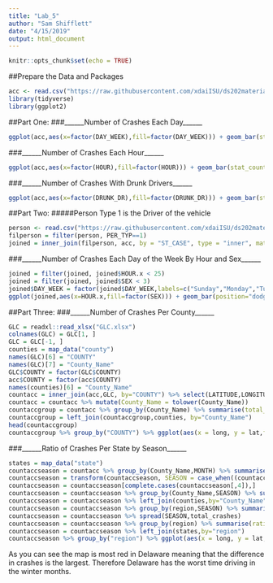 ```yaml
---
title: "Lab_5"
author: "Sam Shifflett"
date: "4/15/2019"
output: html_document
---
```


```r
knitr::opts_chunk$set(echo = TRUE)
```

##Prepare the Data and Packages
```r
acc <- read.csv("https://raw.githubusercontent.com/xdaiISU/ds202materials/master/hwlabs/fars2017/accident.csv", stringsAsFactors = FALSE)
library(tidyverse)
library(ggplot2)
```

##Part One:
###______Number of Crashes Each Day______
```r
ggplot(acc,aes(x=factor(DAY_WEEK),fill=factor(DAY_WEEK))) + geom_bar(stat_count='identity') + ylab('Number of Crashes') + xlab("Day of the Week") + scale_x_discrete(breaks=c(1,2,3,4,5,6,7),labels=c("Sunday","Monday","Tuesday","Wednesday","Thursday","Friday","Saturday")) + ggtitle("Number of Crashes Each Day") + guides(fill=guide_legend("Days of the Week"))
```

###______Number of Crashes Each Hour______
```r
ggplot(acc,aes(x=factor(HOUR),fill=factor(HOUR))) + geom_bar(stat_count='identity') + ylab('Number of Crashes Per Hour') + xlab("Hour of Day") + ggtitle("Number of Crashes Each Hour") + guides(fill=guide_legend("Days of the Month"))
```

###______Number of Crashes With Drunk Drivers______
```r
ggplot(acc,aes(x=factor(DRUNK_DR),fill=factor(DRUNK_DR))) + geom_bar(stat_count='identity') + ylab('Number of Crashes') + xlab("Number of Drunk Drivers") + ggtitle("Number of Crashes With Drunk Drivers")  + guides(fill=guide_legend("Number of Drunks"))
```

##Part Two:
#####Person Type 1 is the Driver of the vehicle
```r
person <- read.csv("https://raw.githubusercontent.com/xdaiISU/ds202materials/master/hwlabs/fars2017/person.csv", stringsAsFactors = FALSE)
filperson = filter(person, PER_TYP==1)
joined = inner_join(filperson, acc, by = "ST_CASE", type = "inner", match = "all")
```
###______Number of Crashes Each Day of the Week By Hour and Sex______
```r
joined = filter(joined, joined$HOUR.x < 25)
joined = filter(joined, joined$SEX < 3)
joined$DAY_WEEK = factor(joined$DAY_WEEK,labels=c("Sunday","Monday","Tuesday","Wednesday","Thursday","Friday","Saturday"))
ggplot(joined,aes(x=HOUR.x,fill=factor(SEX))) + geom_bar(position="dodge") + facet_wrap(joined$DAY_WEEK) + xlab("Hour of the Day") + ylab("Number of Crashes") + ggtitle("Number of Crashes Each Day of the Week by Hour and Sex") + guides(fill=guide_legend("SEX")) + scale_fill_discrete(name = "SEX", labels = c("Male","Female"))
```

##Part Three:
###______Number of Crashes Per County______
```r
GLC = readxl::read_xlsx("GLC.xlsx")
colnames(GLC) = GLC[1, ] 
GLC = GLC[-1, ]
counties = map_data("county")
names(GLC)[6] = "COUNTY"
names(GLC)[7] = "County_Name"
GLC$COUNTY = factor(GLC$COUNTY)
acc$COUNTY = factor(acc$COUNTY)
names(counties)[6] = "County_Name"
countacc = inner_join(acc,GLC, by="COUNTY") %>% select(LATITUDE,LONGITUD,COUNTY,"County_Name",DAY,MONTH,YEAR,HOUR,"State Name")
countacc = countacc %>% mutate(County_Name = tolower(County_Name))
countaccgroup = countacc %>% group_by(County_Name) %>% summarise(total_crashes = n())
countaccgroup = left_join(countaccgroup,counties, by="County_Name")
head(countaccgroup)
countaccgroup %>% group_by("COUNTY") %>% ggplot(aes(x = long, y = lat,fill=log(total_crashes))) + geom_polygon(aes(group=group)) + ggtitle("Crashes Per County")  + guides(fill=guide_legend("Total Crashes")) + scale_fill_continuous(low="white",high = ("red"))
```

###______Ratio of Crashes Per State by Season______
```r
states = map_data("state")
countaccseason = countacc %>% group_by(County_Name,MONTH) %>% summarise(total_crashes=n())
countaccseason = transform(countaccseason, SEASON = case_when((countaccseason$MONTH >= 11 | countaccseason$MONTH <= 3) ~ "WINTER", (countaccseason$MONTH >= 5 & countaccseason$MONTH <= 8) ~ "SUMMER"))
countaccseason = countaccseason[complete.cases(countaccseason[,4]),]
countaccseason = countaccseason %>% group_by(County_Name,SEASON) %>% summarise(total_crash = sum(total_crashes))  
countaccseason = countaccseason %>% left_join(counties,by="County_Name")
countaccseason = countaccseason %>% group_by(region,SEASON) %>% summarise(total_crashes=sum(total_crash))
countaccseason = countaccseason %>% spread(SEASON,total_crashes)
countaccseason = countaccseason %>% group_by(region) %>% summarise(ratioSUMbyWINT = SUMMER/WINTER)
countaccseason = countaccseason %>% left_join(states,by="region")
countaccseason %>% group_by("region") %>% ggplot(aes(x = long, y = lat,fill=ratioSUMbyWINT)) + geom_polygon(aes(group=group)) + ggtitle("Ratio of Total Crashes Per State (Summer/Winter)")  + guides(fill=guide_legend("Crash Percentage")) + scale_fill_continuous(low="red",high = ("white"))
```

As you can see the map is most red in Delaware meaning that the difference in crashes is the largest. Therefore Delaware has the worst time driving in the winter months.